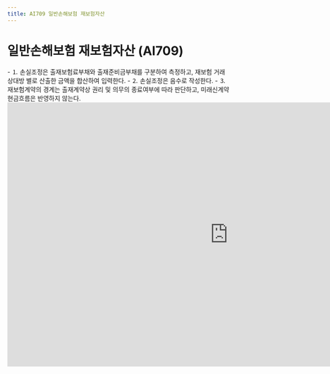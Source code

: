 ```yaml
---
title: AI709 일반손해보험 재보험자산
---
```

# 일반손해보험 재보험자산 (AI709)

<Accordion multiple activeIndex={[]}>
<AccordionTab header="[작성 요령]">
- ⒈ 손실조정은 출재보험료부채와 출재준비금부채를 구분하여 측정하고, 재보험 거래상대방 별로 산출한 금액을 합산하여 입력한다.
- ⒉ 손실조정은 음수로 작성한다.
- ⒊ 재보험계약의 경계는 출재계약상 권리 및 의무의 종료여부에 따라 판단하고, 미래신계약 현금흐름은 반영하지 않는다.
</AccordionTab>
</Accordion>

<br/>

<iframe width="1000" height="600" frameBorder="0" scrolling="no"
src="https://onedrive.live.com/embed?resid=AB5F66CE0CF8D024%2116554&authkey=%21ACzRWZavyE-79hc&em=2
&AllowTyping=True
&wdAllowInteractivity=False&ActiveCell='1-11'!D11&Item='1-11'!A7:J32
&wdHideGridlines=True
&wdDownloadButton=False
&waccluster=PSG3">
</iframe>
